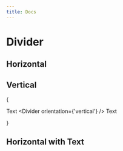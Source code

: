 ---
title: Docs
---


# Divider

## Horizontal

<div className='example-wrapper'>
  <Divider />
</div>

## Vertical

{<div className="example-wrapper wrap">
  Text <Divider orientation={'vertical'} /> Text
</div>}

## Horizontal with Text

<div className='example-wrapper example-wrapper-column'>
  <Divider label={'Example Text'} />
</div>
